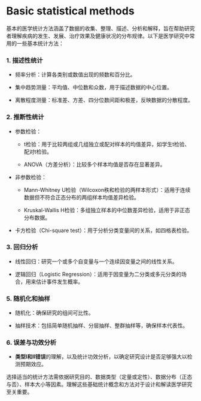 # Basic statistical methods

基本的医学统计方法涵盖了数据的收集、整理、描述、分析和解释，旨在帮助研究者理解疾病的发生、发展、治疗效果及健康状况的分布规律。以下是医学研究中常用的一些基本统计方法：

### **1.** 描述性统计

-   频率分析：计算各类别或数值出现的频数和百分比。

-   集中趋势测量：平均值、中位数和众数，用于描述数据的中心位置。

-   离散程度测量：标准差、方差、四分位数间距和极差，反映数据的分散程度。

### 2. 推断性统计

-   参数检验：

    -   t检验：用于比较两组或几组独立或配对样本的均值差异，如学生t检验、配对t检验。

    -   ANOVA（方差分析）：比较多个样本均值是否存在显著差异。

-   非参数检验：

    -   Mann-Whitney U检验（Wilcoxon秩和检验的两样本形式）：适用于连续数据但不符合正态分布的两组样本均值差异检验。

    -   Kruskal-Wallis H检验：多组独立样本的中位数差异检验，适用于非正态分布数据。

-   卡方检验（Chi-square test）：用于分析分类变量间的关系，如四格表检验。

### 3. 回归分析

-   线性回归：研究一个或多个自变量与一个连续因变量之间的线性关系。

-   逻辑回归（Logistic Regression）：适用于因变量为二分类或多元分类的场合，用来估计事件发生概率。

### 5. 随机化和抽样

-   随机化：确保研究的组间可比性。

-   抽样技术：包括简单随机抽样、分层抽样、整群抽样等，确保样本代表性。

### **6. 误差与功效分析**

-   **类型I和II错误**的理解，以及统计功效分析，以确定研究设计是否足够强大以检测预期效应。

选择适当的统计方法需依据研究目的、数据类型（定量或定性）、数据分布（正态与否）、样本大小等因素。理解这些基础统计概念和方法对于设计和解读医学研究至关重要。
